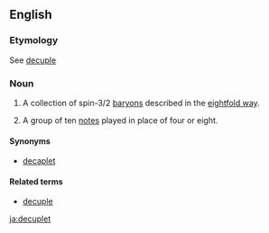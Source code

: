 ==English==

===Etymology===
See [[decuple]]

===Noun===
{{en-noun}}

# {{physics}} A collection of spin-3/2 [[baryon]]s described in the [[eightfold way]].
# {{music}} A group of ten [[note]]s played in place of four or eight.

====Synonyms====
* [[decaplet]]

====Related terms====
* [[decuple]]

[[ja:decuplet]]